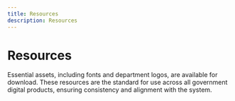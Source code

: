 ```yaml
---
title: Resources
description: Resources
---
```


# Resources

Essential assets, including fonts and department logos, are available for download. These resources are the standard for use across all government digital products, ensuring consistency and alignment with the system.
